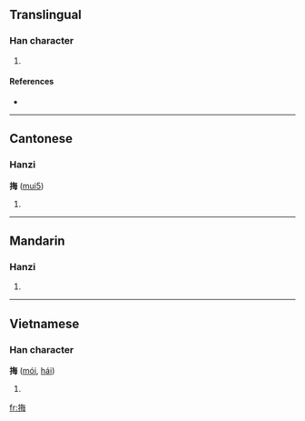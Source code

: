 ==Translingual==

===Han character===
{{Han char|rn=64|rad=手|as=07|sn=10|four=5805<sub>7</sub>|canj=手人田卜 (QOWY)}}

# {{defn|Han|sort=手07}}

====References====
* {{Han ref|kx=0431.340|dkj=12099|dj=0781.050|hdz=31884.120|uh=6334|ud=25396|bh=D1C0|bd=53696}}

----

==Cantonese==

===Hanzi===
'''挴''' ([[mui5]])

# {{defn|Cantonese}}

----

==Mandarin==

===Hanzi===
{{cmn-hanzi|pin=[[měi]] ([[mei3]]), [[nòng]] ([[nong4]])|wg=mei<sup>3</sup>, nung<sup>4</sup>}}

# {{defn|Mandarin}}

----

==Vietnamese==

===Han character===
'''挴''' ([[mói]], [[hái]])

# {{defn|Vietnamese}}

[[fr:挴]]
